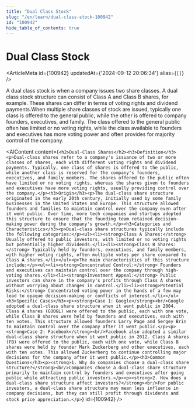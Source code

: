 ```yaml
---
title: "Dual Class Stock"
slug: "/en/learn/dual-class-stock-100942"
id: "100942"
hide_table_of_contents: true
---
```



# Dual Class Stock

<ArticleMeta id={100942} updatedAt={'2024-09-12 20:06:34'} alias={`[]`} />
<div className='border-solid border-b border-t-0 my-4 border-[var(--ifm-color-gray-300)]' />

A dual class stock is when a company issues two share classes. A dual class stock structure can consist of Class A and Class B shares, for example. These shares can differ in terms of voting rights and dividend payments.When multiple share classes of stock are issued, typically one class is offered to the general public, while the other is offered to company founders, executives, and family. The class offered to the general public often has limited or no voting rights, while the class available to founders and executives has more voting power and often provides for majority control of the company.

<AIContent content={`<h2>Dual-Class Shares</h2><h3>Definition</h3><p>Dual-class shares refer to a company's issuance of two or more classes of shares, each with different voting rights and dividend payments. Typically, one class of shares is offered to the public, while another class is reserved for the company's founders, executives, and family members. The shares offered to the public often have limited or no voting rights, whereas the shares given to founders and executives have more voting rights, usually providing control over the company.</p><h3>Origin</h3><p>The dual-class share structure originated in the early 20th century, initially used by some family businesses in the United States and Europe. This structure allowed founders and families to maintain control over the company even after it went public. Over time, more tech companies and startups adopted this structure to ensure that the founding team retained decision-making power during the company's growth.</p><h3>Categories and Characteristics</h3><p>Dual-class share structures typically include the following categories:</p><ul><li><strong>Class A Shares:</strong> Usually offered to public investors, with limited or no voting rights but potentially higher dividends.</li><li><strong>Class B Shares:</strong> Typically held by founders, executives, and family members, with higher voting rights, often multiple votes per share compared to Class A shares.</li></ul><p>The main characteristics of this structure include:</p><ul><li><strong>Concentrated Control:</strong> Founders and executives can maintain control over the company through high-voting shares.</li><li><strong>Investment Appeal:</strong> Public investors can share in the company's profits through Class A shares without worrying about changes in control.</li><li><strong>Potential Risks:</strong> Concentrated voting power in the hands of a few may lead to opaque decision-making or conflicts of interest.</li></ul><h3>Specific Cases</h3><p><strong>Case 1: Google</strong><br/>Google adopted a dual-class share structure when it went public in 2004. Class A shares (GOOGL) were offered to the public, each with one vote, while Class B shares were held by founders and executives, each with ten votes. This structure allowed founders Larry Page and Sergey Brin to maintain control over the company after it went public.</p><p><strong>Case 2: Facebook</strong><br/>Facebook also adopted a similar dual-class share structure when it went public in 2012. Class A shares (FB) were offered to the public, each with one vote, while Class B shares were held by founder Mark Zuckerberg and other executives, each with ten votes. This allowed Zuckerberg to continue controlling major decisions for the company after it went public.</p><h3>Common Questions</h3><p><strong>1. Why do companies choose a dual-class share structure?</strong><br/>Companies choose a dual-class share structure primarily to maintain control by founders and executives after going public while attracting public investors.</p><p><strong>2. How does a dual-class share structure affect investors?</strong><br/>For public investors, a dual-class share structure may mean less influence in company decisions, but they can still profit through dividends and stock price appreciation.</p>`} id={100942} />
